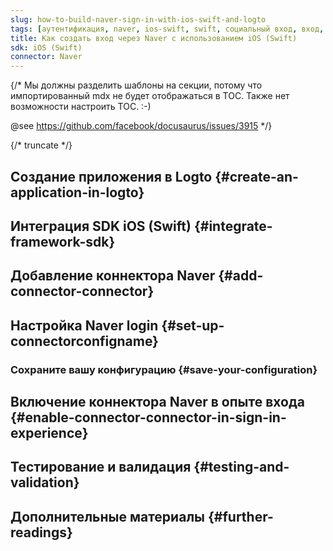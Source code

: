 ```yaml
---
slug: how-to-build-naver-sign-in-with-ios-swift-and-logto
tags: [аутентификация, naver, ios-swift, swift, социальный вход, вход, логин]
title: Как создать вход через Naver с использованием iOS (Swift)
sdk: iOS (Swift)
connector: Naver
---
```


{/*
  Мы должны разделить шаблоны на секции, потому что импортированный mdx не будет отображаться в TOC.
  Также нет возможности настроить TOC. :-)

  @see https://github.com/facebook/docusaurus/issues/3915
*/}




{/* truncate */}

<Intro connector={connector} sdk="iOS (Swift)" link="https://developer.apple.com/ios" />

## Создание приложения в Logto \{#create-an-application-in-logto}

<CreateApplication type="Native app" framework="iOS (Swift)" />

## Интеграция SDK iOS (Swift) \{#integrate-framework-sdk}

<IntegrateSdk />

## Добавление коннектора Naver \{#add-connector-connector}

<AddSocialConnector connector={connector} framework="iOS (Swift)" />

## Настройка Naver login \{#set-up-connectorconfigname}

<ConnectorGuide />

### Сохраните вашу конфигурацию \{#save-your-configuration}

<SaveYourConfiguration connector={connector} />

## Включение коннектора Naver в опыте входа \{#enable-connector-connector-in-sign-in-experience}

<EnableSocialConnector connector={connector} />

## Тестирование и валидация \{#testing-and-validation}

<TestingAndValidation connector={connector} sdk="iOS (Swift)" />

## Дополнительные материалы \{#further-readings}

<FurtherReadings />